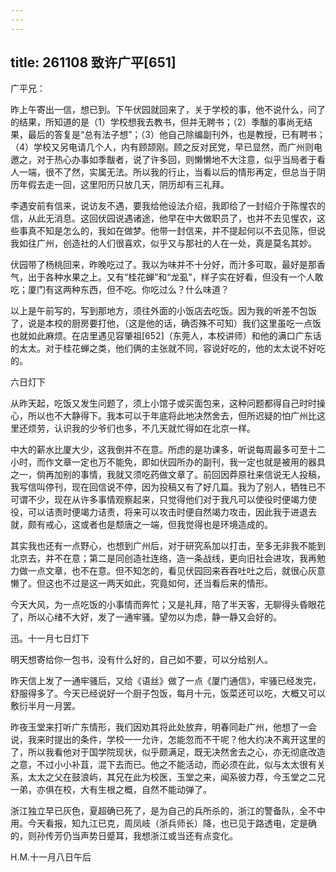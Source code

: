 ```yaml
---
---
---
```

title: 261108 致许广平[651]
---




广平兄：

昨上午寄出一信，想已到。下午伏园就回来了，关于学校的事，他不说什么，问了的结果，所知道的是（1）学校想我去教书，但并无聘书；（2）季黻的事尚无结果，最后的答复是“总有法子想”；（3）他自己除编副刊外，也是教授，已有聘书；（4）学校又另电请几个人，内有顾颉刚。顾之反对民党，早已显然，而广州则电邀之，对于热心办事如季黻者，说了许多回，则懒懒地不大注意，似乎当局者于看人一端，很不了然，实属无法。所以我的行止，当看以后的情形再定，但总当于阴历年假去走一回，这里阳历只放几天，阴历却有三礼拜。

李遇安前有信来，说访友不遇，要我给他设法介绍，我即给了一封绍介于陈惺农的信，从此无消息。这回伏园说遇诸途，他早在中大做职员了，也并不去见惺农，这些事真不知是怎么的，我如在做梦。他带一封信来，并不提起何以不去见陈，但说我如往广州，创造社的人们很喜欢，似乎又与那社的人在一处，真是莫名其妙。

伏园带了杨桃回来，昨晚吃过了。我以为味并不十分好，而汁多可取，最好是那香气，出于各种水果之上。又有“桂花蝉”和“龙虱”，样子实在好看，但没有一个人敢吃；厦门有这两种东西，但不吃。你吃过么？什么味道？

以上是午前写的，写到那地方，须往外面的小饭店去吃饭。因为我的听差不包饭了，说是本校的厨房要打他，（这是他的话，确否殊不可知）我们这里虽吃一点饭也就如此麻烦。在店里遇见容肇祖[652]（东莞人，本校讲师）和他的满口广东话的太太。对于桂花蝉之类，他们俩的主张就不同，容说好吃的，他的太太说不好吃的。

六日灯下

从昨天起，吃饭又发生问题了，须上小馆子或买面包来，这种问题都得自己时时操心，所以也不大静得下。我本可以于年底将此地决然舍去，但所迟疑的怕广州比这里还烦劳，认识我的少爷们也多，不几天就忙得如在北京一样。

中大的薪水比厦大少，这我倒并不在意。所虑的是功课多，听说每周最多可至十二小时，而作文章一定也万不能免，即如伏园所办的副刊，我一定也就是被用的器具之一，倘再加别的事情，我就又须吃药做文章了。前回因莽原社来信说无人投稿，我写信叫停刊，现在回信说不停，因为投稿又有了好几篇。我为了别人，牺牲已不可谓不少，现在从许多事情观察起来，只觉得他们对于我凡可以使役时便竭力使役，可以诘责时便竭力诘责，将来可以攻击时便自然竭力攻击，因此我于进退去就，颇有戒心，这或者也是颓唐之一端，但我觉得也是环境造成的。

其实我也还有一点野心，也想到广州后，对于研究系加以打击，至多无非我不能到北京去，并不在意；第二是同创造社连络，造一条战线，更向旧社会进攻，我再勉力做一点文章，也不在意。但不知怎的，看见伏园回来吞吞吐吐之后，就很心灰意懒了。但这也不过是这一两天如此，究竟如何，还当看后来的情形。

今天大风，为一点吃饭的小事情而奔忙；又是礼拜，陪了半天客，无聊得头昏眼花了，所以心绪不大好，发了一通牢骚。望勿以为虑，静一静又会好的。

迅。十一月七日灯下

明天想寄给你一包书，没有什么好的，自己如不要，可以分给别人。

昨天信上发了一通牢骚后，又给《语丝》做了一点《厦门通信》，牢骚已经发完，舒服得多了。今天已经说好一个厨子包饭，每月十元，饭菜还可以吃，大概又可以敷衍半月一月罢。

昨夜玉堂来打听广东情形，我们因劝其将此处放弃，明春同赴广州，他想了一会说，我来时提出的条件，学校一一允许，怎能忽而不干呢？他大约决不离开这里的了，所以我看他对于国学院现状，似乎颇满足，既无决然舍去之心，亦无彻底改造之意，不过小小补苴，混下去而已。他之不能活动，而必须在此，似与太太很有关系，太太之父在鼓浪屿，其兄在此为校医，玉堂之来，闻系彼力荐，今玉堂之二兄一弟，亦俱在校，大有生根之概，自然不能动弹了。

浙江独立早已灰色，夏超确已死了，是为自己的兵所杀的，浙江的警备队，全不中用。今天看报，知九江已克，周凤岐（浙兵师长）降，也已见于路透电，定是确的，则孙传芳仍当声势日蹙耳，我想浙江或当还有点变化。

H.M.十一月八日午后